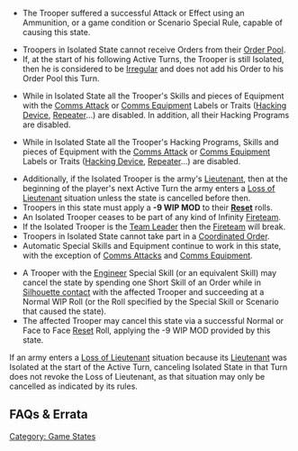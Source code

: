 {{section-game-states}}
{{section-hacking}}
{{section-ammo-and-weaponry}}


{{n4only}}
{{n4list}}
{{image | name=isolated0.jpg | style=128 }}

{{skillbox |black| ISOLATED | }}
{{activation}}
* The Trooper suffered a successful Attack or Effect using an Ammunition, or a game condition or Scenario Special Rule, capable of causing this state.
{{effects}}
* Troopers in Isolated State cannot receive Orders from their [[Order Pool]].
* If, at the start of his following Active Turns, the Trooper is still Isolated, then he is considered to be [[Irregular]] and does not add his Order to his Order Pool this Turn. {{seefaq | This Order cannot be made Regular.}}
{{update | PDF 2.1, July 2023}}
* While in Isolated State all the Trooper's Skills and pieces of Equipment with the [[Comms Attack]] or [[Comms Equipment]] Labels or Traits ([[Hacking Device]], [[Repeater]]...) are disabled. {{erratahighlight}}In addition, all their Hacking Programs are disabled.{{erratahighlight-end}}
{{update-end}}
{{original}}
* While in Isolated State all the Trooper's {{originalhighlight}}Hacking Programs,{{originalhighlight-end}} Skills and pieces of Equipment with the [[Comms Attack]] or [[Comms Equipment]] Labels or Traits ([[Hacking Device]], [[Repeater]]...) are disabled.
{{original-end}}
* Additionally, if the Isolated Trooper is the army's [[Lieutenant]], then at the beginning of the player's next Active Turn the army enters a [[Loss of Lieutenant]] situation unless the state is cancelled before then.
* Troopers in this state must apply a '''-9 WIP MOD''' to their '''[[Reset]]''' rolls. {{seefaq | State MODs are cumulative.}}
* An Isolated Trooper ceases to be part of any kind of Infinity [[Fireteam]].
* If the Isolated Trooper is the [[Team Leader]] then the [[Fireteam]] will break.
* Troopers in Isolated State cannot take part in a [[Coordinated Order]].
* Automatic Special Skills and Equipment continue to work in this state, with the exception of [[Comms Attacks]] and [[Comms Equipment]].
{{cancellation}}
* A Trooper with the [[Engineer]] Special Skill (or an equivalent Skill) may cancel the state by spending one Short Skill of an Order while in [[Silhouette contact]] with the affected Trooper and succeeding at a Normal WIP Roll (or the Roll specified by the Special Skill or Scenario that caused the state).
* The affected Trooper may cancel this state via a successful Normal or Face to Face [[Reset]] Roll, applying the -9 WIP MOD provided by this state. 


{{important-start}}
If an army enters a [[Loss of Lieutenant]] situation because its [[Lieutenant]] was Isolated at the start of the Active Turn, canceling Isolated State in that Turn does not revoke the Loss of Lieutenant, as that situation may only be cancelled as indicated by its rules.
{{important-end}}


== FAQs & Errata ==

{{faqbox |
type = faq |
title = N4 FAQ |
version = 1.0, Jan 2021 |
q = Q: Do State MODs all stack with each other? For example, if a Trooper is in IMM-B and Targeted State, do they apply a -6 MOD to all their Reset Rolls? |
a = A: Yes. |
related = [[Dodge]], [[Immobilized-A State]], [[Immobilized-B State]], [[Isolated State]], [[Reset]], [[Targeted State]] }}


{{faqbox |
type = faq |
title = N4 FAQ |
version = Removed in 1.3, Nov 2022 <s>1.0, Jan 2021</s> |
q = <s>Q: How does the Lieutenant Special Skill interact with Isolated State? Can they still spend their Lieutenant Special Order, and can it still be used by a Trooper with NCO? Does this change during Loss of Lieutenant?</s> |
a = <s>A: The Special Lieutenant Order can be used if it has already been generated. During Loss of Lieutenant it is not generated, because the Loss of Lieutenant check is before the Order Count step.</s> |
related = [[Isolated State]], [[Lieutenant]], [[Loss of Lieutenant]], [[NCO]] }}


{{faqbox |
type = faq |
title = N4 FAQ |
version = 1.3, Nov 2022 |
q = Q: What happens to the Special Lieutenant Order if the Lieutenant enters Isolated State? |
a = A: If the Order has not been spent, it is lost and cannot be used, whether by the Lieutenant or by a Trooper with the NCO Skill. |
related = [[Isolated State]], [[Lieutenant]], [[Loss of Lieutenant]], [[NCO]], [[Orders and the Order Pool]] }}


{{faqbox |
type = faq |
title = N4 FAQ |
version = 1.0, Jan 2021 |
q = Q: Can the Order provided by an Isolated Trooper be transformed into a Regular Order with a Command Token? |
a = A: No. |
related = [[Command Tokens]], [[Isolated State]] }}


{{faqbox |
type = faq |
title = N4 FAQ |
version = Updated 1.1.1, Dec 2021 |
q = Q: How does Isolated State interact with Hacking Programs that are not granted by a Hacking Device? |
a = <s>A: While in Isolated State all the Trooper’s Hacking Programs, Skills and pieces of Equipment with the Comms Attack or Comms Equipment Labels or Traits (Hacking Device, Repeater...) are disabled.</s> 

{{erratahighlight}}A: While in Isolated State all the Trooper's Skills and pieces of Equipment with the Comms Attack or Comms Equipment Labels or Traits (Hacking Device, Repeater...) are disabled. In addition, all their Hacking Programs are disabled.{{erratahighlight-end}} |
related = [[Hacker]], [[Isolated State]], [[Quantronic Combat (Hacking)]] }}


{{faqbox |
type = faq |
title = N4 FAQ |
version = 1.3, Nov 2022 |
q = Q: What happens if a Peripheral or their Controller enters Isolated State? |
a = A: The Peripheral will enter Disconnected State at the end of that Order. If the Peripheral's or Controller's Isolated State is cancelled, this will also cancel the Peripheral's Disconnected State. |
related = [[Disconnected State]], [[Isolated State]], [[Peripheral]] }}


{{faqbox |
type = faq |
title = N4 FAQ |
version = 1.3, Nov 2022 |
q = Q: Can an NCO in Isolated State use the Special Lieutenant Order? |
a = A: No. |
related = [[Isolated State]], [[Lieutenant]], [[NCO]], [[Orders and the Order Pool]] }}


{{faqbox |
type = faq |
title = N4 FAQ |
version = 1.3, Nov 2022 |
q = Q: How does Tactical Awareness interact with the Isolated State? |
a = A: Isolated State does not affect Tactical Awareness. The Trooper generates their extra Irregular Order and can use it. |
related = [[Isolated State]], [[Tactical Awareness]] }}


{{n4end}}




[[Category: Game States]]